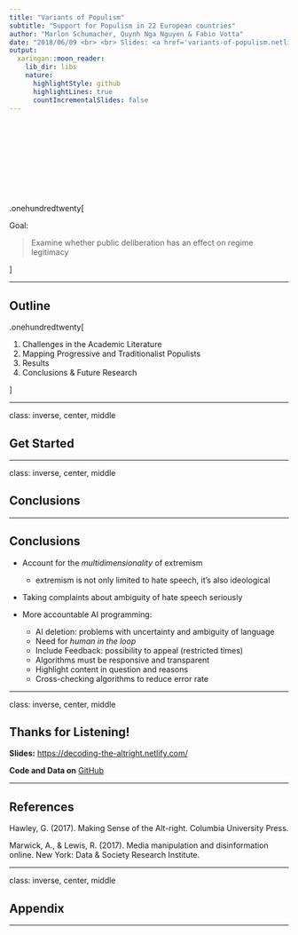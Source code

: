 ```yaml
---
title: "Variants of Populism"
subtitle: "Support for Populism in 22 European countries"
author: "Marlon Schumacher, Quynh Nga Nguyen & Fabio Votta"
date: "2018/06/09 <br> <br> Slides: <a href='variants-of-populism.netlify.com'>https://variants-of-populism.netlify.com/ </a>"
output:
  xaringan::moon_reader:
    lib_dir: libs
    nature:
      highlightStyle: github
      highlightLines: true
      countIncrementalSlides: false
---
```


<style>
.onehundredtwenty {
  font-size: 120%;
   }

<style>
.ninety {
  font-size: 90%;
   }

.eightyfive {
  font-size: 85%;
   }
   
.eighty {
  font-size: 80%;
   }
   
.seventyfive {
  font-size: 75%;
   }
   
.seventy {
  font-size: 70%;
   }
</style>

<br>
<br>
<br>
<br>
<br>
<br>
<br>
<br>

.onehundredtwenty[

Goal:

> Examine whether public deliberation has an effect on regime legitimacy

]

---

## Outline

.onehundredtwenty[

1. Challenges in the Academic Literature
2. Mapping Progressive and Traditionalist Populists
3. Results
4. Conclusions & Future Research

]


---

class: inverse, center, middle

## Get Started


---

class: inverse, center, middle


## Conclusions

---


## Conclusions

* Account for the *multidimensionality* of extremism
    + extremism is not only limited to hate speech, it's also ideological
    
    
* Taking complaints about ambiguity of hate speech seriously

* More accountable AI programming:
    + AI deletion: problems with uncertainty and ambiguity of language
    + Need for *human in the loop*
    + Include Feedback: possibility to appeal (restricted times)
    + Algorithms must be responsive and transparent
    + Highlight content in question and reasons
    + Cross-checking algorithms to reduce error rate

---

class: inverse, center, middle


## Thanks for Listening!

**Slides:** <a href='decoding-the-altright.netlify.com'>https://decoding-the-altright.netlify.com/ </a>

**Code and Data on** <a href='https://github.com/favstats/DecodingTheAltRight'>GitHub</a>

---

## References

Hawley, G. (2017). Making Sense of the Alt-right. Columbia University Press.

Marwick, A., & Lewis, R. (2017). Media manipulation and disinformation online. New York: Data & Society Research Institute.



---

class: inverse, center, middle

## Appendix

---